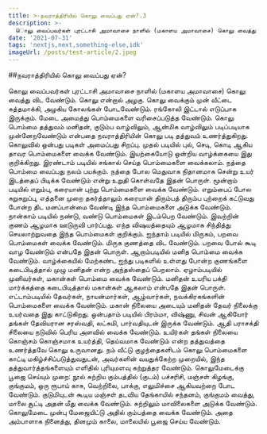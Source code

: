 ```yaml
---
title: >-நவராத்திரியில் கொலு வைப்பது ஏன்?.3
description: >-
  ொலு வைப்பவர்கள் புரட்டாசி அமாவாசை நாளில் (மகாளய அமாவாசை) கொலு வைத்து விட வேண்டும். கொலு என்றால் அழகு. கொலு வைக்கும் முன் வீட்டை சுத்தமாக்கி, அழகிய கோலங்கள் போடவேண்டும். ரங்கோலி இட்டால் எடுப்பாக இருக்கும். மேடை அமைத்து பொம்மைகளை வரிசைப்படுத்த வேண்டும்.
date: '2021-07-31'
tags: 'nextjs,next,something-else,idk'
imageUrl: /posts/test-article/2.jpeg
---
```


##நவராத்திரியில் கொலு வைப்பது ஏன்?


கொலு வைப்பவர்கள் புரட்டாசி அமாவாசை நாளில் (மகாளய அமாவாசை) கொலு வைத்து விட வேண்டும். கொலு என்றால் அழகு. கொலு வைக்கும் முன் வீட்டை சுத்தமாக்கி, அழகிய கோலங்கள் போடவேண்டும். ரங்கோலி இட்டால் எடுப்பாக இருக்கும். மேடை அமைத்து பொம்மைகளை வரிசைப்படுத்த வேண்டும். கொலு பொம்மை தத்துவம் மனிதன், குடும்ப வாழ்விலும், ஆன்மிக வாழ்விலும் படிப்படியாக முன்னேறவேண்டும் என்பதை நவராத்திரியின் கொலு படி தத்துவம் உணர்த்துகிறது. கொலுவில் ஒன்பது படிகள் அமைப்பது சிறப்பு. முதல் படியில் புல், செடி, கொடி ஆகிய தாவர பொம்மைகளை வைக்க வேண்டும். இயற்கையோடு ஒன்றிய வாழ்க்கையை இது குறிக்கிறது. இரண்டாம் படியில் சங்கால் செய்த பொம்மைகளை வைக்கலாம். நத்தை பொம்மை வைப்பது நலம் பயக்கும். நத்தை போல மெதுவாக நிதானமாக சென்று உயர் இடத்தைப் பிடிக்க வேண்டும் என்று உறுதி கொள்வதே இதன் பொருள். மூன்றாம் படியில் எறும்பு, கரையான் புற்று பொம்மைகளை வைக்க வேண்டும். எறும்பைப் போல சுறுசுறுப்பு, எத்தனை முறை தகர்த்தாலும் கரையான் திரும்பத் திரும்ப புற்றைக் கட்டுவது போன்ற திட மனப்பான்மை வேண்டி இந்த பொம்மைகளை அடுக்க வேண்டும். நான்காம் படியில் நண்டு, வண்டு பொம்மைகள் இடம்பெற வேண்டும். இவற்றின் குணம் ஆழமாக ஊடுருவி பார்ப்பது. எந்த விஷயத்தையும் ஆழமாக சிந்தித்து செயலாற்றுவதை இந்த பொம்மைகள் குறிக்கும். ஐந்தாம் படியில் மிருகம், பறவை பொம்மைகள் வைக்க வேண்டும். மிருக குணத்தை விட வேண்டும். பறவை போல் கூடி வாழ வேண்டும் என்பதே இதன் பொருள். ஆறாம்படியில் மனித பொம்மை வைக்க வேண்டும். வாழ்க்கையில் மேற்கண்ட ஐந்து படிகளில் உள்ளது போன்ற குணங்களை கடைபிடித்தால் முழு மனிதன் என்ற அந்தஸ்தைப் பெறலாம். ஏழாம்படியில் முனிவர்கள், மகான்கள் பொம்மை வைக்க வேண்டும். மனிதன் உயரிய பக்தி மார்க்கத்தை கடைபிடித்தால் மகான்கள் ஆகலாம் என்பதே இதன் பொருள். எட்டாம்படியில் தேவர்கள், நாயன்மார்கள், ஆழ்வார்கள், நவக்கிரகங்களின் பொம்மைகளை வைக்க வேண்டும். மகான் நிலையை அடையும் மனிதன் தேவர் நிலைக்கு உயர்வதை இது காட்டுகிறது. ஒன்பதாம் படியில் பிரம்மா, விஷ்ணு, சிவன் ஆகியோர் தங்கள் தேவியரான சரஸ்வதி, லட்சுமி, பார்வதியுடன் இருக்க வேண்டும். ஆதி பராசக்தி சிலையை நடுவில் பெரிய அளவில் வைக்க வேண்டும். உயிர்கள் தங்கள் நிலையை கொஞ்சம் கொஞ்சமாக உயர்த்தி, தெய்வமாக வேண்டும் என்ற தத்துவத்தை உணர்த்தவே கொலு உருவானது. நம் வீட்டு குழந்தைகளிடம் கொலு பொம்மைகளை காட்டி மகிழ்ச்சிப்படுத்துவதுடன், அவர்களின் வயதுக்கேற்ற முறையில், இந்த தத்துவார்த்தங்களையும் எளிதில் புரியுமளவு கற்றுத்தர வேண்டும். கொலுமேடைக்கு பூஜை செய்யும் முறை: நூல் சுற்றிய கும்பத்தில் (குடம்) பச்சரிசி, மஞ்சள் கிழங்கு, குங்குமம், ஒரு ரூபாய் காசு, வெற்றிலை, பாக்கு, எலுமிச்சை ஆகியவற்றை போட வேண்டும். குடுமியுடன் கூடிய மஞ்சள் தடவிய தேங்காயில் சந்தனம், குங்குமம் வைத்து, மாலை சூட்டி அதன் மீது வைக்க வேண்டும். சுற்றிலும் மாவிலைகளை அடுக்க வேண்டும். கொலுமேடை முன்பு மேஜையிட்டு அதில் கும்பத்தை வைக்க வேண்டும். அதை அம்பாளாக நினைத்து, தினமும் காலை, மாலையில் பூஜை செய்ய வேண்டும்.


